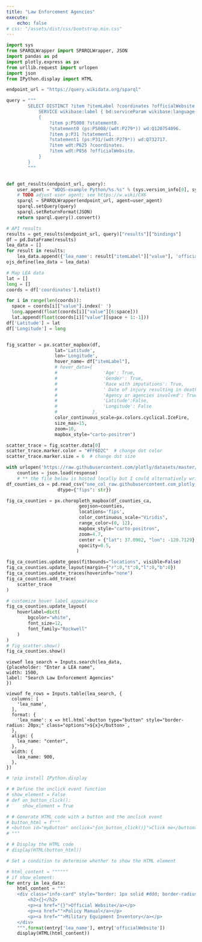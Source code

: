```yaml
---
title: "Law Enforcement Agencies"
execute: 
    echo: false
# css: "/assets/dist/css/bootstrap.min.css"
---
```


```python
import sys
from SPARQLWrapper import SPARQLWrapper, JSON
import pandas as pd
import plotly.express as px
from urllib.request import urlopen
import json
from IPython.display import HTML
```

```python
endpoint_url = "https://query.wikidata.org/sparql"

query = """
        SELECT DISTINCT ?item ?itemLabel ?coordinates ?officialWebsite WHERE {
            SERVICE wikibase:label { bd:serviceParam wikibase:language "en". }
            {
                ?item p:P5008 ?statement0.
                ?statement0 (ps:P5008/(wdt:P279*)) wd:Q120754096.
                ?item p:P31 ?statement1.
                ?statement1 (ps:P31/(wdt:P279*)) wd:Q732717.
                ?item wdt:P625 ?coordinates.
                ?item wdt:P856 ?officialWebsite.
            }
        }
        """


def get_results(endpoint_url, query):
    user_agent = "WDQS-example Python/%s.%s" % (sys.version_info[0], sys.version_info[1])
    # TODO adjust user agent; see https://w.wiki/CX6
    sparql = SPARQLWrapper(endpoint_url, agent=user_agent)
    sparql.setQuery(query)
    sparql.setReturnFormat(JSON)
    return sparql.query().convert()

# API results
results = get_results(endpoint_url, query)["results"]["bindings"]
df = pd.DataFrame(results)
lea_data = []
for result in results:
    lea_data.append({'lea_name': result["itemLabel"]["value"], 'officialWebsite': result["officialWebsite"]["value"]})
ojs_define(lea_data = lea_data)
``` 

```python
# Map LEA data
lat = []
long = []
coords = df['coordinates'].tolist()

for i in range(len(coords)):
  space = coords[i]["value"].index(' ')
  long.append(float(coords[i]["value"][6:space]))
  lat.append(float(coords[i]["value"][space + 1:-1]))
df['Latitude'] = lat
df['Longitude'] = long  


fig_scatter = px.scatter_mapbox(df, 
                  lat='Latitude',
                  lon='Longitude',
                  hover_name= df["itemLabel"],
                  # hover_data={ 
                  #                 'Age': True, 
                  #                 'Gender': True, 
                  #                 'Race with imputations': True, 
                  #                 ' Date of injury resulting in death (month/day/year)': True, 
                  #                 'Agency or agencies involved': True,
                  #                 'Latitude':False,
                  #                 'Longitude': False
                  #             },
                  color_continuous_scale=px.colors.cyclical.IceFire, 
                  size_max=15, 
                  zoom=10,
                  mapbox_style="carto-positron")

scatter_trace = fig_scatter.data[0]
scatter_trace.marker.color = "#FF6D2C"  # change dot color
scatter_trace.marker.size = 6  # change dot size

with urlopen('https://raw.githubusercontent.com/plotly/datasets/master/geojson-counties-fips.json') as response:
    counties = json.load(response)
    # ** the file below is hosted locally but I could alternatively write code that removes all the non-CA fip codes from the DF 
df_counties_ca = pd.read_csv("one_col_raw.githubusercontent.com_plotly_datasets_master_fips-unemp-16.csv",  
                   dtype={"fips": str})

fig_ca_counties = px.choropleth_mapbox(df_counties_ca, 
                           geojson=counties, 
                           locations='fips',
                           color_continuous_scale="Viridis",
                           range_color=(0, 12),
                           mapbox_style="carto-positron",
                           zoom=4.7, 
                           center = {"lat": 37.0902, "lon": -120.7129},
                           opacity=0.5,
                          )

fig_ca_counties.update_geos(fitbounds="locations", visible=False)
fig_ca_counties.update_layout(margin={"r":0,"t":0,"l":0,"b":0})
fig_ca_counties.update_traces(hoverinfo="none")
fig_ca_counties.add_trace(
    scatter_trace
)

# customize hover label appearance
fig_ca_counties.update_layout(
    hoverlabel=dict(
        bgcolor="white",
        font_size=12,
        font_family="Rockwell"
    )
)
# fig_scatter.show()
fig_ca_counties.show()
```

```ojs
viewof lea_search = Inputs.search(lea_data, 
{placeholder: "Enter a LEA name", 
width: 1500,
label: "Search Law Enforcement Agencies"
})
```
```{=html}
<div class="entries-wrap">
```
```ojs
viewof fe_rows = Inputs.table(lea_search, {
  columns: [
    'lea_name',
  ],
  format: {
    'lea_name': x => htl.html`<button type="button" style="border-radius: 20px;" class="options">${x}</button>`,
  },
  align: {
    lea_name: "center",
  },
  width: {
    lea_name: 900,
  },
})
```
```{=html}
</div>
```

```python
# !pip install IPython.display

# # Define the onclick event function
# show_element = False
# def on_button_click():
#     show_element = True

# # Generate HTML code with a button and the onclick event
# button_html = f"""
# <button id="myButton" onclick="{on_button_click()}">Click me</button>
# """

# # Display the HTML code
# display(HTML(button_html))

# Set a condition to determine whether to show the HTML element

# html_content = """"""
# if show_element:
for entry in lea_data:
    html_content = """
    <div class="info-card" style="border: 1px solid #ddd; border-radius: 20px; padding: 10px; margin: 10px;">
        <h2>{}</h2>
        <p><a href="{}">Official Website</a></p>
        <p><a href="">Policy Manual</a></p>
        <p><a href="">Military Equipment Inventory</a></p>
    </div>
    """.format(entry['lea_name'], entry['officialWebsite'])
    display(HTML(html_content)) 
```



```{=html}
<!-- add event listeners to buttons -->
<script>
    // 1) Event listener for buttons
    // select element 
    let lea_buttons = document.querySelectorAll('.options');
    const outputCells = document.querySelectorAll('.cell');
    const tableCell = outputCells[2];

    lea_buttons.forEach((btn) => {
        btn.addEventListener("click", myFunction);
    });

    function myFunction() {
        // hide table
        tableCell.style.display = 'none';
        // show content for only the element clicked

        // highlight correct LEA spot on plotly map 

        // show back arrow button that will show the map as before and the table of all LEAs

    }

    // 2) Event listener for back arrow button
</script>
```

